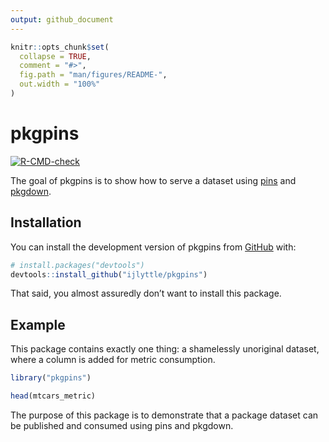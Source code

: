 ```yaml
---
output: github_document
---
```


<!-- README.md is generated from README.Rmd. Please edit that file -->

```r
knitr::opts_chunk$set(
  collapse = TRUE,
  comment = "#>",
  fig.path = "man/figures/README-",
  out.width = "100%"
)
```

# pkgpins

<!-- badges: start -->
[![R-CMD-check](https://github.com/ijlyttle/pkgpins/actions/workflows/R-CMD-check.yaml/badge.svg)](https://github.com/ijlyttle/pkgpins/actions/workflows/R-CMD-check.yaml)
<!-- badges: end -->

The goal of pkgpins is to show how to serve a dataset using [pins](https://pins.rstudio.com/) and [pkgdown](https://pkgdown.r-lib.org/).

## Installation

You can install the development version of pkgpins from [GitHub](https://github.com/) with:

``` r
# install.packages("devtools")
devtools::install_github("ijlyttle/pkgpins")
```

That said, you almost assuredly don't want to install this package.

## Example

This package contains exactly one thing: a shamelessly unoriginal dataset, where a column is added for metric consumption.

```r
library("pkgpins")

head(mtcars_metric)
```

The purpose of this package is to demonstrate that a package dataset can be published and consumed using pins and pkgdown.


